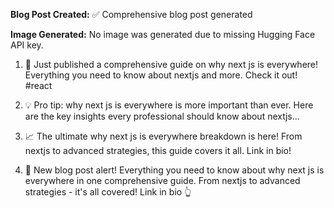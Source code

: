 **Blog Post Created:** ✅ Comprehensive blog post generated

**Image Generated:** No image was generated due to missing Hugging Face API key.

1. 🚀 Just published a comprehensive guide on why next js is everywhere! Everything you need to know about nextjs and more. Check it out! #react

2. 💡 Pro tip: why next js is everywhere is more important than ever. Here are the key insights every professional should know about nextjs...

3. 📈 The ultimate why next js is everywhere breakdown is here! From nextjs to advanced strategies, this guide covers it all. Link in bio!

4. 🎯 New blog post alert! Everything you need to know about why next js is everywhere in one comprehensive guide. From nextjs to advanced strategies - it's all covered! Link in bio 👆